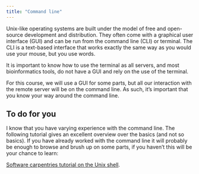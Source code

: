 ```yaml
---
title: "Command line"
---
```


Unix-like operating systems are built under the model of free and open-source development and distribution. They often come with a graphical user interface (GUI) and can be run from the command line (CLI) or terminal. The CLI is a text-based interface that works exactly the same way as you would use your mouse, but you use words.

It is important to know how to use the terminal as all servers, and most bioinformatics tools, do not have a GUI and rely on the use of the terminal.

For this course, we will use a GUI for some parts, but all our interaction with the remote server will be on the command line. As such, it's important that you know your way around the command line. 

::: {.callout-important}
## To do for you

I know that you have varying experience with the command line. The following tutorial gives an excellent overview over the basics (and not so basics). If you have already worked with the command line it will probably be enough to browse and brush up on some parts, if you haven't this will be your chance to learn: 

[Software carpentries tutorial on the Unix shell](https://swcarpentry.github.io/shell-novice/). 

:::